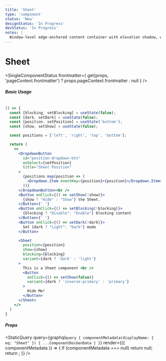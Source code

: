 ```yaml
---
title: 'Sheet'
type: 'component'
status: 'New'
designStatus: 'In Progress'
devStatus: 'In Progress'
notes: |
  Window-level edge-anchored content container with elevation shadow, with option to block content.
---
```



# Sheet

<SingleComponentStatus
  frontmatter={
    get(props, 'pageContext.frontmatter') ? props.pageContext.frontmatter : null
  }
/>

##### Basic Usage

```jsx live

() => {
  const [blocking, setBlocking] = useState(false);
  const [dark, setDark] = useState(false);
  const [position, setPosition] = useState('bottom');
  const [show, setShow] = useState(false);

  const positions = ['left', 'right', 'top', 'bottom'];

  return (
    <>
      <DropdownButton
        id="position-dropdown-btn"
        onSelect={setPosition}
        title="Sheet Position"
      >
        {positions.map(position => (
          <Dropdown.Item eventKey={position}>{position}</Dropdown.Item>
        ))}
      </DropdownButton><br />
      <Button onClick={() => setShow(!show)}>
        {show ? "Hide" : "Show"} the Sheet.
      </Button>{' '}
      <Button onClick={() => setBlocking(!blocking)}>
        {blocking ? "Disable": "Enable"} blocking content
      </Button>{' '}
      <Button onClick={() => setDark(!dark)}>
        Set {dark ? "Light": "Dark"} mode
      </Button>

      <Sheet
        position={position}
        show={show}
        blocking={blocking}
        variant={dark ? 'dark' : 'light'}
      >
        This is a Sheet component <br />
        <Button
          onClick={() => setShow(false)}
          variant={dark ? 'inverse-primary' : 'primary'}
        >
          Hide Me!
        </Button>
      </Sheet>
    </>
  )
}
```

##### Props

<StaticQuery
  query={graphql`
    query {
      componentMetadata(displayName: { eq: "Sheet" }) {
        ...ComponentDocGenData
      }
    }
  `}
  render={({ componentMetadata }) => {
    if (componentMetadata === null) return null;
    return <PropsTable propMetaData={componentMetadata.props} />;
  }}
/>
